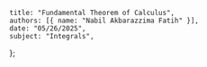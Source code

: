     title: "Fundamental Theorem of Calculus",
    authors: [{ name: "Nabil Akbarazzima Fatih" }],
    date: "05/26/2025",
    subject: "Integrals",
};